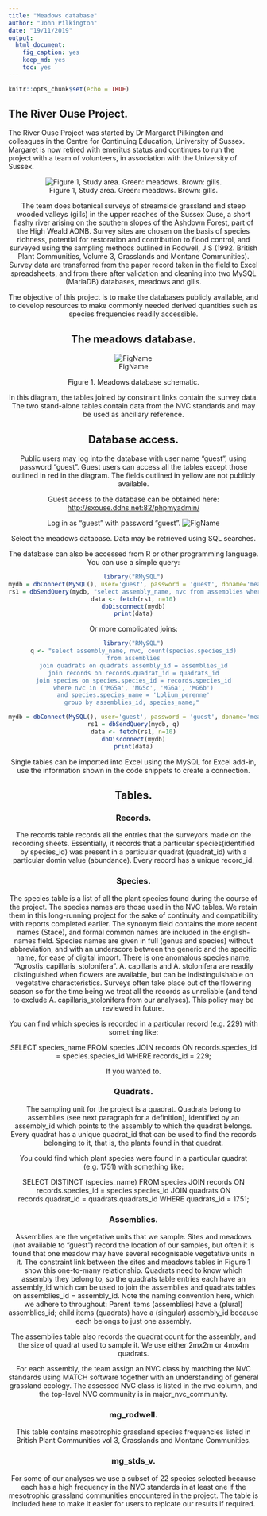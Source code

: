 ```yaml
---
title: "Meadows database"
author: "John Pilkington"
date: "19/11/2019"
output: 
  html_document: 
    fig_caption: yes
    keep_md: yes
    toc: yes
---
```


```r
knitr::opts_chunk$set(echo = TRUE)
```

## The River Ouse Project.

The River Ouse Project was started by Dr Margaret Pilkington and colleagues in the Centre for Continuing Education, University of Sussex. Margaret is now retired with emeritus status and continues to run the project with a team of volunteers, in association with the University of Sussex.
<center>
![Figure 1, Study area. Green: meadows. Brown: gills.](study area for git.png)
<center>
The team does botanical surveys of streamside grassland and steep wooded valleys (gills) in the upper reaches of the Sussex Ouse, a short flashy river arising on the southern slopes of the Ashdown Forest, part of the High Weald AONB. Survey sites are chosen on the basis of species richness, potential for restoration and contribution to flood control, and surveyed using the sampling methods outlined in Rodwell, J S (1992. British Plant Communities, Volume 3, Grasslands and Montane Communities). Survey data are transferred from the paper record taken in the field to Excel spreadsheets, and from there after validation and cleaning into two MySQL (MariaDB) databases, meadows and gills.

The objective of this project is to make the databases publicly available, and to develop resources to make commonly needed derived quantities such as species frequencies readily accessible.

## The meadows database.

<center>
![FigName](meadows_db.png)
</center>
Figure 1. Meadows database schematic.

In this diagram, the tables joined by constraint links contain the survey data. The two stand-alone tables contain data from the NVC standards and may be used as ancillary reference. 

## Database access.

Public users may log into the database with user name "guest", using password "guest". Guest users can access all the tables except those outlined in red in the diagram. The fields outlined in yellow are not publicly available.

Guest access to the database can be obtained here:
<http://sxouse.ddns.net:82/phpmyadmin/>

Log in as "guest" with password "guest".
![FigName](phpMyAdmin.png)

Select the meadows database. Data may be retrieved using SQL searches.

The database can also be accessed from R or other programming language. You can use a simple query:

```r
library("RMySQL")
mydb = dbConnect(MySQL(), user='guest', password = 'guest', dbname='meadows', port = 3306, host='sxouse.ddns.net')
rs1 = dbSendQuery(mydb, "select assembly_name, nvc from assemblies where nvc is not null;")
data <- fetch(rs1, n=10)
dbDisconnect(mydb)
print(data)
```

Or more complicated joins:

```r
library("RMySQL")
q <- "select assembly_name, nvc, count(species.species_id)
from assemblies
join quadrats on quadrats.assembly_id = assemblies_id
join records on records.quadrat_id = quadrats_id
join species on species.species_id = records.species_id
where nvc in ('MG5a', 'MG5c', 'MG6a', 'MG6b')
and species.species_name = 'Lolium_perenne'
group by assemblies_id, species_name;" 

mydb = dbConnect(MySQL(), user='guest', password = 'guest', dbname='meadows', port = 3306, host='sxouse.ddns.net')
rs1 = dbSendQuery(mydb, q)
data <- fetch(rs1, n=10)
dbDisconnect(mydb)
print(data)
```

Single tables can be imported into Excel using the MySQL for Excel add-in, use the information shown in the code snippets to create a connection.

## Tables.

### Records.
The records table records all the entries that the surveyors made on the recording sheets. Essentially, it records that a particular species(identified by species_id) was present in a particular quadrat (quadrat_id) with a particular domin value (abundance). Every record has a unique record_id.

### Species.
The species table is a list of all the plant species found during the course of the project. The species names are those used in the NVC tables. We retain them in this long-running project for the sake of continuity and compatibility with reports completed earlier. The synonym field contains the more recent names (Stace), and formal common names are included in the english-names field. Species names are given in full (genus and species) without abbreviation, and with an underscore between the generic and the specific name, for ease of digital import. There is one anomalous species name, "Agrostis_capillaris_stolonifera". A. capillaris and A. stolonifera are readily distinguished when flowers are available, but can be indistinguishable on vegetative characteristics. Surveys often take place out of the flowering season so for the time being we treat all the records as unreliable (and tend to exclude A. capillaris_stolonifera from our analyses). This policy may be reviewed in future.

You can find which species is recorded in a particular record (e.g. 229) with something like: 

SELECT species_name FROM species JOIN records ON records.species_id = species.species_id WHERE records_id = 229;

If you wanted to.

### Quadrats.
The sampling unit for the project is a quadrat. Quadrats belong to assemblies (see next paragraph for a definition), identified by an assembly_id which points to the assembly to which the quadrat belongs. Every quadrat has a unique quadrat_id that can be used to find the records belonging to it, that is, the plants found in that quadrat. 

You could find which plant species were found in a particular quadrat (e.g. 1751) with something like:

SELECT DISTINCT (species_name) FROM species 
  JOIN records ON records.species_id = species.species_id
  JOIN quadrats ON records.quadrat_id = quadrats.quadrats_id
WHERE quadrats_id = 1751;

### Assemblies.
Assemblies are the vegetative units that we sample. Sites and meadows (not available to "guest") record the location of our samples, but often it is found that one meadow may have several recognisable vegetative units in it. The constraint link between the sites and meadows tables in Figure 1 show this one-to-many relationship. Quadrats need to know which assembly they belong to, so the quadrats table entries each have an assembly_id which can be used to join the assemblies and quadrats tables on assemblies_id = assembly_id. Note the naming convention here, which we adhere to throughout: Parent items (assemblies) have a (plural) assemblies_id; child items (quadrats) have a (singular) assembly_id because each belongs to just one assembly.

The assemblies table also records the quadrat count for the assembly, and the size of quadrat used to sample it. We use either 2mx2m or 4mx4m quadrats.

For each assembly, the team assign an NVC class by matching the NVC standards using MATCH software together with an understanding of general grassland ecology. The assessed NVC class is listed in the nvc column, and the top-level NVC community is in major_nvc_community.

### mg_rodwell.
This table contains mesotrophic grassland species frequencies listed in British Plant Communities vol 3, Grasslands and Montane Communities.

### mg_stds_v.
For some of our analyses we use a subset of 22 species selected because each has a high frequency in the NVC standards in at least one if the mesotrophic grassland communities encountered in the project. The table is included here to make it easier for users to replcate our results if required.
